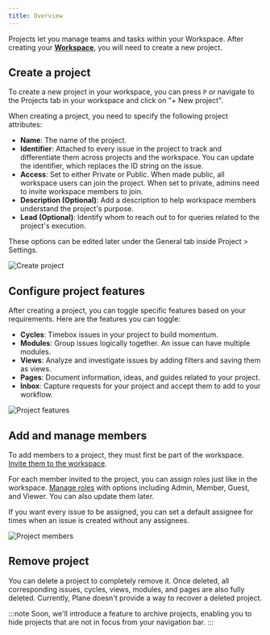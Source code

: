 ```yaml
---
title: Overview
---
```

Projects let you manage teams and tasks within your Workspace. After creating your [**Workspace**](/core-concepts/workspaces/overview.mdx), you will need to create a new project.

## Create a project

To create a new project in your workspace, you can press `P` or navigate to the Projects tab in your workspace and click on "+ New project".

When creating a project, you need to specify the following project attributes:

- **Name**: The name of the project.
- **Identifier**: Attached to every issue in the project to track and differentiate them across projects and the workspace. You can update the identifier, which replaces the ID string on the issue.
- **Access**: Set to either Private or Public. When made public, all workspace users can join the project. When set to private, admins need to invite workspace members to join.
- **Description (Optional)**: Add a description to help workspace members understand the project's purpose.
- **Lead (Optional)**: Identify whom to reach out to for queries related to the project's execution.

These options can be edited later under the General tab inside Project &gt; Settings.

![Create project](/img/projects/project-create.png)

## Configure project features

After creating a project, you can toggle specific features based on your requirements. Here are the features you can toggle:

- **Cycles**: Timebox issues in your project to build momentum.
- **Modules**: Group issues logically together. An issue can have multiple modules.
- **Views**: Analyze and investigate issues by adding filters and saving them as views.
- **Pages**: Document information, ideas, and guides related to your project.
- **Inbox**: Capture requests for your project and accept them to add to your workflow.

![Project features](/img/projects/project-features.png)

## Add and manage members

To add members to a project, they must first be part of the workspace. [Invite them to the workspace](/core-concepts/workspaces/members#adding-members).

For each member invited to the project, you can assign roles just like in the workspace. [Manage roles](/core-concepts/workspaces/members#workspace-roles) with options including Admin, Member, Guest, and Viewer. You can also update them later.

If you want every issue to be assigned, you can set a default assignee for times when an issue is created without any assignees.

![Project members](/img/projects/project-members.png)

## Remove project

You can delete a project to completely remove it. Once deleted, all corresponding issues, cycles, views, modules, and pages are also fully deleted. Currently, Plane doesn't provide a way to recover a deleted project.

:::note
Soon, we'll introduce a feature to archive projects, enabling you to hide projects that are not in focus from your navigation bar.
:::